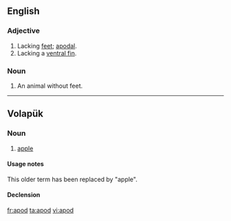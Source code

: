 {{also|apod.|APOD}}
==English==

===Adjective===
{{en-adj|-}}

# Lacking [[feet]]; [[apodal]].
# Lacking a [[ventral fin]].

===Noun===
{{en-noun}}

# An animal without feet.

----

==Volapük==

===Noun===
{{vo-noun}}

# {{context|obsolete|lang=vo}} [[apple]]

====Usage notes====
This older term has been replaced by {{term|pod|lang=vo}} "apple".

====Declension====
{{vo-decl-noun}}

[[fr:apod]]
[[ta:apod]]
[[vi:apod]]